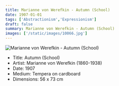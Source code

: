 ```yaml
---
title: Marianne von Werefkin - Autumn (School)
date: 1907-01-01
tags: ['Abstractionism','Expressionism']
draft: false
summary: Marianne von Werefkin - Autumn (School)
images: ['/static/images/10066.jpg']
---
```


![Marianne von Werefkin - Autumn (School)](/static/images/10066.jpg)

* Title: Autumn (School)
* Artist: Marianne von Werefkin (1860-1938)
* Date: 1907
* Medium: Tempera on cardboard
* Dimensions: 56 x 73 cm


